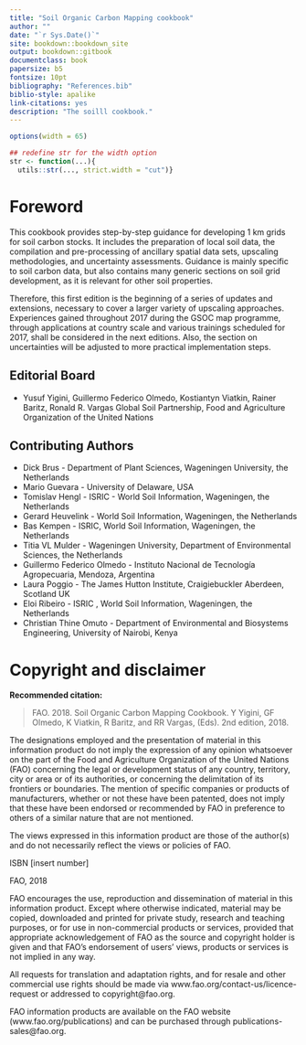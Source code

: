 ```yaml
--- 
title: "Soil Organic Carbon Mapping cookbook"
author: ""
date: "`r Sys.Date()`"
site: bookdown::bookdown_site
output: bookdown::gitbook
documentclass: book
papersize: b5
fontsize: 10pt
bibliography: "References.bib"
biblio-style: apalike
link-citations: yes
description: "The soilll cookbook."
---
```


```r
options(width = 65)

## redefine str for the width option
str <- function(...){
  utils::str(..., strict.width = "cut")}

```



\frontmatter

# Foreword {-}

This cookbook provides step-by-step guidance for developing 1 km grids for soil carbon stocks. It includes the preparation of local soil data, the compilation and pre-processing of ancillary spatial data sets, upscaling methodologies, and uncertainty assessments. Guidance is mainly specific to soil carbon data, but also contains many generic sections on soil grid development, as it is relevant for other soil properties.

Therefore, this first edition is the beginning of a series of updates and extensions, necessary to cover a larger variety of upscaling approaches. Experiences gained throughout 2017 during the GSOC map programme, through applications at country scale and various trainings scheduled for 2017, shall be considered in the next editions. Also, the section on uncertainties will be adjusted to more practical implementation steps.

\clearpage

## Editorial Board {-}


* Yusuf Yigini, Guillermo Federico Olmedo, Kostiantyn Viatkin, Rainer Baritz, Ronald R. Vargas
Global Soil Partnership, Food and Agriculture Organization of the United Nations

## Contributing Authors {-}

* Dick Brus - Department of Plant Sciences, Wageningen University, the Netherlands
* Mario Guevara - University of Delaware, USA
* Tomislav Hengl - ISRIC - World Soil Information, Wageningen, the Netherlands
* Gerard Heuvelink - World Soil Information, Wageningen, the Netherlands
* Bas Kempen - ISRIC, World Soil Information, Wageningen, the Netherlands
* Titia VL Mulder - Wageningen University, Department of Environmental Sciences,
the Netherlands
* Guillermo Federico Olmedo - Instituto Nacional de Tecnología Agropecuaria,
Mendoza, Argentina
* Laura Poggio - The James Hutton Institute, Craigiebuckler Aberdeen, Scotland UK
* Eloi Ribeiro - ISRIC , World Soil Information, Wageningen, the Netherlands
* Christian Thine Omuto - Department of Environmental and Biosystems Engineering,
University of Nairobi, Kenya

# Copyright and disclaimer {-}

**Recommended citation:**

> FAO. 2018. Soil Organic Carbon Mapping Cookbook. Y Yigini, GF Olmedo, K Viatkin, R Baritz, and RR Vargas, (Eds). 2nd edition, 2018. 



The designations employed and the presentation of material in this information product do not imply the expression of any opinion whatsoever on the part of the Food and Agriculture Organization of the United Nations (FAO) concerning the legal or development status of any country, territory, city or area or of its authorities, or concerning the delimitation of its frontiers or boundaries. The mention of specific companies or products of manufacturers, whether or not these have been patented, does not imply that these have been endorsed or recommended by FAO in preference to others of a similar nature that are not mentioned.

The views expressed in this information product are those of the author(s) and do not necessarily reflect the views or policies of FAO. 

ISBN [insert number]

\copyright FAO, 2018

FAO encourages the use, reproduction and dissemination of material in this information product. Except where otherwise indicated, material may be copied, downloaded and printed for private study, research and teaching purposes, or for use in non-commercial products or services, provided that appropriate acknowledgement of FAO as the source and copyright holder is given and that FAO’s endorsement of users’ views, products or services is not implied in any way. 

All requests for translation and adaptation rights, and for resale and other commercial use rights should be made via www.fao.org/contact-us/licence-request or addressed to copyright@fao.org. 


FAO information products are available on the FAO website (www.fao.org/publications) and can be purchased through publications-sales@fao.org. 
